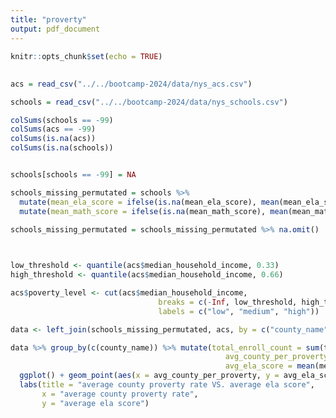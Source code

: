 ```yaml
---
title: "proverty"
output: pdf_document
---
```


```r
knitr::opts_chunk$set(echo = TRUE)
```

##


```r
acs = read_csv("../../bootcamp-2024/data/nys_acs.csv")

schools = read_csv("../../bootcamp-2024/data/nys_schools.csv")

```

```r
colSums(schools == -99)
colSums(acs == -99)
colSums(is.na(acs))
colSums(is.na(schools))


schools[schools == -99] = NA

schools_missing_permutated = schools %>% 
  mutate(mean_ela_score = ifelse(is.na(mean_ela_score), mean(mean_ela_score, na.rm = TRUE), mean_ela_score))%>%
  mutate(mean_math_score = ifelse(is.na(mean_math_score), mean(mean_math_score, na.rm = TRUE), mean_math_score))

schools_missing_permutated = schools_missing_permutated %>% na.omit()

                                      

```

```r
low_threshold <- quantile(acs$median_household_income, 0.33)
high_threshold <- quantile(acs$median_household_income, 0.66)

acs$poverty_level <- cut(acs$median_household_income,
                                 breaks = c(-Inf, low_threshold, high_threshold, Inf),
                                 labels = c("low", "medium", "high"))
```


```r
data <- left_join(schools_missing_permutated, acs, by = c("county_name","year"))
```




```r
data %>% group_by(c(county_name)) %>% mutate(total_enroll_count = sum(total_enroll),
                                                avg_county_per_proverty = mean(county_per_poverty, na.rm = TRUE),
                                                avg_ela_score = mean(mean_ela_score, na.rm =TRUE)) %>% 
  ggplot() + geom_point(aes(x = avg_county_per_proverty, y = avg_ela_score)) + 
  labs(title = "average county proverty rate VS. average ela score",
       x = "average county proverty rate",
       y = "average ela score")








```



